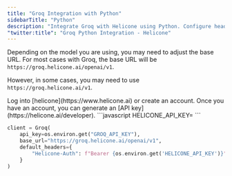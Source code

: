 ```yaml
---
title: "Groq Integration with Python"
sidebarTitle: "Python"
description: "Integrate Groq with Helicone using Python. Configure headers and use the Groq SDK for requests."
"twitter:title": "Groq Python Integration - Helicone"
---
```


<Note>

Depending on the model you are using, you may need to adjust the base URL.
For most cases with Groq, the base URL will be `https://groq.helicone.ai/openai/v1`.

However, in some cases, you may need to use `https://groq.helicone.ai/v1`.

</Note>

<Steps>
  <Step title="Create an account + Generate an API Key">
    Log into [helicone](https://www.helicone.ai) or create an account. Once you have an account, you
    can generate an [API key](https://helicone.ai/developer).
  </Step>
  <Step title="Set HELICONE_API_KEY as an environment variable">
```javascript
HELICONE_API_KEY=<your API key>
```
  </Step>
  <Step title="Modify the base path and add a Helicone-Auth header">
<CodeGroup>

```Python Groq SDK
client = Groq(
    api_key=os.environ.get("GROQ_API_KEY"),
    base_url="https://groq.helicone.ai/openai/v1",
    default_headers={
        "Helicone-Auth": f"Bearer {os.environ.get('HELICONE_API_KEY')}",
    }
)
```

</CodeGroup>

  </Step>
</Steps>

